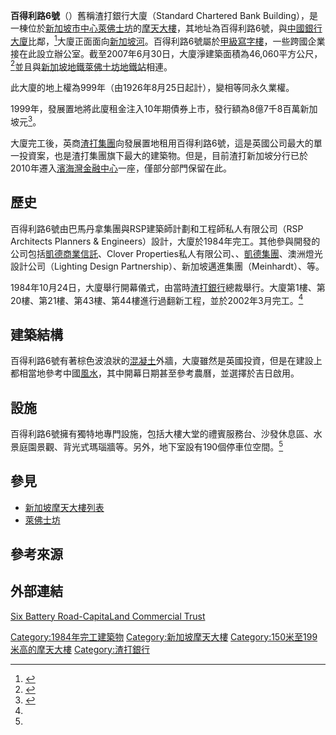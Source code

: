 {{Infobox building  
|name               = 百得利路6號<br>6 Battery Road  
|image              = Maybank Tower, Bank Of China and 6 Battery Road.JPG
|caption            = 百得利路6號（圖右） 
|former_names	    = 渣打銀行大廈
|location           = {{SIN}}[[市中心_(新加坡)|市中心]][[萊佛士坊|萊佛士坊]]   
|building_type      = 商業辦公室
|architectural_style= [[現代主義建築|現代主義]] 
|roof               = {{convert|174|m|abbr=on}}
|completion_date    = 1984年
|floor_count        = 地上44層 <br>地下3層  
|status             = Complete
|architect          = 巴馬丹拿集團
|developer          = 發展置地（原[[星展銀行|星展銀行]]附屬公司）
|management         = 
|owner              = 凱德商業信託 
|main_contractor    = 安藤組
|coordinates        = {{coord|1.285404|103.851764|region:SG|display=inline,title}}
| references        = <ref name="Battery1">{{ctbuh|2578}}</ref><ref name="Battery2">{{emporis|106468}}</ref><ref>{{skyscraperpage|3853}}</ref><ref>{{structurae|s0011907}}</ref>
}}

'''百得利路6號'''（{{lang-en|'''6 Battery Road'''}}）舊稱渣打銀行大廈（Standard Chartered Bank Building），是一棟位於[[新加坡|新加坡]][[市中心_(新加坡)|市中心]][[萊佛士坊|萊佛士坊]]的[[摩天大樓|摩天大樓]]，其地址為百得利路6號，與[[中國銀行大廈_(新加坡)|中國銀行大廈]]比鄰，<ref>{{cite web | title = Asia Travel : Map of Standard Chartered Battery Road (S) 049909 | work=StreetDirectory | url = http://www.streetdirectory.com/asia_travel/travel/travel_id_8304/travel_site_1180/ | accessdate = 2008-02-06 | archiveurl= https://web.archive.org/web/20080216075158/http://www.streetdirectory.com/asia_travel/travel/travel_id_8304/travel_site_1180/| archivedate= 16 February 2008 <!--DASHBot-->| deadurl= no}}</ref>大廈正面面向[[新加坡河|新加坡河]]。百得利路6號屬於[[頂級商辦大樓|甲級寫字樓]]，一些跨國企業接在此設立辦公室。截至2007年6月30日，大廈淨建築面積為46,060平方公尺，<ref name="6 Battery Road">{{cite web|title=6 Battery Road |publisher=CapitaLand |url=http://cct.listedcompany.com/misc/ar2005/battery_road.pdf |accessdate=2008-02-06 |archiveurl=https://web.archive.org/web/20071114214408/http://www.capitaland.com/en/ccid/properties/BatteryRoad.html |archivedate=2007-11-14 |deadurl=no |df= }}</ref>並且與[[新加坡地鐵|新加坡地鐵]][[萊佛士坊地鐵站|萊佛士坊地鐵站]]相連。

此大廈的地上權為999年（由1926年8月25日起計），變相等同永久業權。

1999年，發展置地將此廈租金注入10年期債券上市，發行額為8億7千8百萬新加坡元<ref>{{cite web | title = Giddy: Case study - 6 Battery Road | publisher = Ian Giddy | url = http://pages.stern.nyu.edu/~igiddy/cases/6BR.htm | accessdate = 2008-02-06 | archive-date = 2007-10-27 | archive-url = https://web.archive.org/web/20071027114901/http://pages.stern.nyu.edu/%7Eigiddy/cases/6BR.htm | dead-url = no }}</ref>。

大廈完工後，英商[[渣打集團|渣打集團]]向發展置地租用百得利路6號，這是英國公司最大的單一投資案，也是渣打集團旗下最大的建築物。但是，目前渣打新加坡分行已於2010年遷入[[濱海灣金融中心|濱海灣金融中心]]一座，僅部分部門保留在此。

== 歷史 ==
百得利路6號由巴馬丹拿集團與RSP建築師計劃和工程師私人有限公司（RSP Architects Planners & Engineers）設計，大廈於1984年完工。其他參與開發的公司包括[[凱德集團|凱德商業信託]]、Clover Properties私人有限公司、{{link-jp|安藤組|安藤建設}}、[[凱德集團|凱德集團]]、澳洲燈光設計公司（Lighting Design Partnership）、新加坡邁進集團（Meinhardt）、{{le|盛德律師事務所|Sidley Austin Brown & Wood}}等。

1984年10月24日，大廈舉行開幕儀式，由當時[[渣打銀行|渣打銀行]]總裁{{le|安東尼·巴柏 (政治人物)|Anthony Barber|安東尼·巴柏爵士}}舉行。大廈第1樓、第20樓、第21樓、第43樓、第44樓進行過翻新工程，並於2002年3月完工。<ref name="Battery2"/>

== 建築結構 ==
百得利路6號有著棕色波浪狀的[[混凝土|混凝土]]外牆，大廈雖然是英國投資，但是在建設上都相當地參考中國[[風水|風水]]，其中開幕日期甚至參考農曆，並選擇於吉日啟用。

== 設施 ==
百得利路6號擁有獨特地專門設施，包括大樓大堂的禮賓服務台、沙發休息區、水景庭園景觀、背光式瑪瑙牆等。另外，地下室設有190個停車位空間。<ref name="Battery2"/>

{{Gallery|lines=3
|File:Singapore River, Dec 05.JPG|百得利路6號（圖左棕色建築物）位於新加坡天際線位置。
|File:StanChart Singapore.JPG|渣打位于新加坡的分行。|File:Six Battery Road.JPG|仰视百得利路6号时的场景|File:Singapore skyline.JPG|从河对岸观看到的百得利路6号}}

== 參見 ==
* [[新加坡摩天大樓列表|新加坡摩天大樓列表]]
* [[萊佛士坊|萊佛士坊]]

== 參考來源 ==
{{Commons category|6 Battery Road}}
{{reflist}}

== 外部連結 ==
[http://www.cct.com.sg/our-properties/singapore/six-battery-road/ Six Battery Road-CapitaLand Commercial Trust] {{WebCite|url=https://www.webcitation.org/6aVXKQpzl?url=http://www.cct.com.sg/our-properties/singapore/six-battery-road/ |date=20150803135500 |dateformat=iso }}

{{Skyscrapers in Singapore}}

[[Category:1984年完工建築物|Category:1984年完工建築物]]
[[Category:新加坡摩天大樓|Category:新加坡摩天大樓]]
[[Category:150米至199米高的摩天大樓|Category:150米至199米高的摩天大樓]]
[[Category:渣打銀行|Category:渣打銀行]]